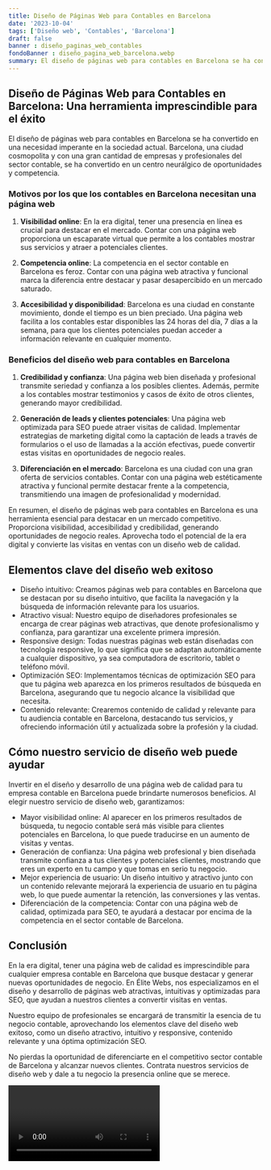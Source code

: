 ```yaml
---
title: Diseño de Páginas Web para Contables en Barcelona
date: '2023-10-04'
tags: ['Diseño web', 'Contables', 'Barcelona']
draft: false
banner : diseño_paginas_web_contables
fondoBanner : diseño_pagina_web_barcelona.webp
summary: El diseño de páginas web para contables en Barcelona se ha convertido en una necesidad imperante en la sociedad actual. Barcelona, una ciudad cosmopolita y con una gran cantidad de empresas y profesionales del sector contable, se ha convertido en un centro neurálgico de oportunidades y competencia.
---
```


## Diseño de Páginas Web para Contables en Barcelona: Una herramienta imprescindible para el éxito

El diseño de páginas web para contables en Barcelona se ha convertido en una necesidad imperante en la sociedad actual. Barcelona, una ciudad cosmopolita y con una gran cantidad de empresas y profesionales del sector contable, se ha convertido en un centro neurálgico de oportunidades y competencia.

### Motivos por los que los contables en Barcelona necesitan una página web

1. **Visibilidad online**: En la era digital, tener una presencia en línea es crucial para destacar en el mercado. Contar con una página web proporciona un escaparate virtual que permite a los contables mostrar sus servicios y atraer a potenciales clientes.

2. **Competencia online**: La competencia en el sector contable en Barcelona es feroz. Contar con una página web atractiva y funcional marca la diferencia entre destacar y pasar desapercibido en un mercado saturado.

3. **Accesibilidad y disponibilidad**: Barcelona es una ciudad en constante movimiento, donde el tiempo es un bien preciado. Una página web facilita a los contables estar disponibles las 24 horas del día, 7 días a la semana, para que los clientes potenciales puedan acceder a información relevante en cualquier momento.

### Beneficios del diseño web para contables en Barcelona

1. **Credibilidad y confianza**: Una página web bien diseñada y profesional transmite seriedad y confianza a los posibles clientes. Además, permite a los contables mostrar testimonios y casos de éxito de otros clientes, generando mayor credibilidad.

2. **Generación de leads y clientes potenciales**: Una página web optimizada para SEO puede atraer visitas de calidad. Implementar estrategias de marketing digital como la captación de leads a través de formularios o el uso de llamadas a la acción efectivas, puede convertir estas visitas en oportunidades de negocio reales.

3. **Diferenciación en el mercado**: Barcelona es una ciudad con una gran oferta de servicios contables. Contar con una página web estéticamente atractiva y funcional permite destacar frente a la competencia, transmitiendo una imagen de profesionalidad y modernidad.

En resumen, el diseño de páginas web para contables en Barcelona es una herramienta esencial para destacar en un mercado competitivo. Proporciona visibilidad, accesibilidad y credibilidad, generando oportunidades de negocio reales. Aprovecha todo el potencial de la era digital y convierte las visitas en ventas con un diseño web de calidad.

<GifSeo />

<Cta />

## Elementos clave del diseño web exitoso

- Diseño intuitivo: Creamos páginas web para contables en Barcelona que se destacan por su diseño intuitivo, que facilita la navegación y la búsqueda de información relevante para los usuarios.
- Atractivo visual: Nuestro equipo de diseñadores profesionales se encarga de crear páginas web atractivas, que denote profesionalismo y confianza, para garantizar una excelente primera impresión.
- Responsive design: Todas nuestras páginas web están diseñadas con tecnología responsive, lo que significa que se adaptan automáticamente a cualquier dispositivo, ya sea computadora de escritorio, tablet o teléfono móvil.
- Optimización SEO: Implementamos técnicas de optimización SEO para que tu página web aparezca en los primeros resultados de búsqueda en Barcelona, asegurando que tu negocio alcance la visibilidad que necesita.
- Contenido relevante: Crearemos contenido de calidad y relevante para tu audiencia contable en Barcelona, destacando tus servicios, y ofreciendo información útil y actualizada sobre la profesión y la ciudad.

## Cómo nuestro servicio de diseño web puede ayudar

Invertir en el diseño y desarrollo de una página web de calidad para tu empresa contable en Barcelona puede brindarte numerosos beneficios. Al elegir nuestro servicio de diseño web, garantizamos:

- Mayor visibilidad online: Al aparecer en los primeros resultados de búsqueda, tu negocio contable será más visible para clientes potenciales en Barcelona, lo que puede traducirse en un aumento de visitas y ventas.
- Generación de confianza: Una página web profesional y bien diseñada transmite confianza a tus clientes y potenciales clientes, mostrando que eres un experto en tu campo y que tomas en serio tu negocio.
- Mejor experiencia de usuario: Un diseño intuitivo y atractivo junto con un contenido relevante mejorará la experiencia de usuario en tu página web, lo que puede aumentar la retención, las conversiones y las ventas.
- Diferenciación de la competencia: Contar con una página web de calidad, optimizada para SEO, te ayudará a destacar por encima de la competencia en el sector contable de Barcelona.

## Conclusión

En la era digital, tener una página web de calidad es imprescindible para cualquier empresa contable en Barcelona que busque destacar y generar nuevas oportunidades de negocio. En Élite Webs, nos especializamos en el diseño y desarrollo de páginas web atractivas, intuitivas y optimizadas para SEO, que ayudan a nuestros clientes a convertir visitas en ventas.

Nuestro equipo de profesionales se encargará de transmitir la esencia de tu negocio contable, aprovechando los elementos clave del diseño web exitoso, como un diseño atractivo, intuitivo y responsive, contenido relevante y una óptima optimización SEO.

No pierdas la oportunidad de diferenciarte en el competitivo sector contable de Barcelona y alcanzar nuevos clientes. Contrata nuestros servicios de diseño web y dale a tu negocio la presencia online que se merece.

<Video />

<CtaBot job='Contables' city='Barcelona'/>

<Gmaps query='Barcelona+españa+maps' />